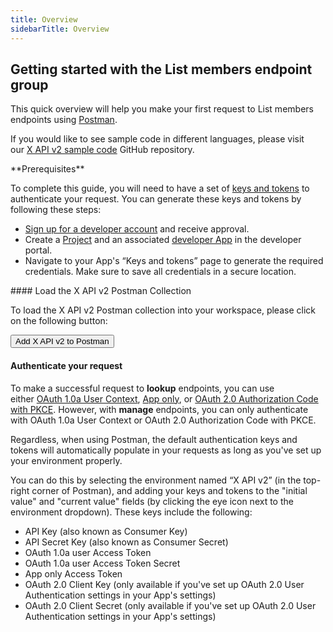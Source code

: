 ---
title: Overview
sidebarTitle: Overview
---


## Getting started with the List members endpoint group

This quick overview will help you make your first request to List members endpoints using [Postman](https://developer.twitter.com/en/docs/tools-and-libraries/using-postman).

If you would like to see sample code in different languages, please visit our [X API v2 sample code](https://github.com/xdevplatform/Twitter-API-v2-sample-code) GitHub repository. 

<Note>
**Prerequisites**

To complete this guide, you will need to have a set of [keys and tokens](/resources/fundamentals/authentication) to authenticate your request. You can generate these keys and tokens by following these steps:

* [Sign up for a developer account](https://developer.x.com/en/apply-for-access) and receive approval.
* Create a [Project](/resources/fundamentals/projects) and an associated [developer App](/resources/fundamentals/developer-apps) in the developer portal.
* Navigate to your App's “Keys and tokens” page to generate the required credentials. Make sure to save all credentials in a secure location.
</Note>
#### Load the X API v2 Postman Collection

To load the X API v2 Postman collection into your workspace, please click on the following button:

<Button href="https://t.co/twitter-api-postman">
  Add X API v2 to Postman
</Button>

#### Authenticate your request

To make a successful request to **lookup** endpoints, you can use either [OAuth 1.0a User Context](https://developer.twitter.com/resources/fundamentals/authentication), [App only](https://developer.twitter.com/en/docs/authentication/oauth-2-0), or [OAuth 2.0 Authorization Code with PKCE](resources/fundamentals/authentication#oauth-2-0-authorization-code-flow-with-pkce-2). However, with **manage** endpoints, you can only authenticate with OAuth 1.0a User Context or OAuth 2.0 Authorization Code with PKCE.

Regardless, when using Postman, the default authentication keys and tokens will automatically populate in your requests as long as you've set up your environment properly. 

You can do this by selecting the environment named “X API v2” (in the top-right corner of Postman), and adding your keys and tokens to the "initial value" and "current value" fields (by clicking the eye icon next to the environment dropdown). These keys include the following:

* API Key (also known as Consumer Key)
* API Secret Key (also known as Consumer Secret)
* OAuth 1.0a user Access Token
* OAuth 1.0a user Access Token Secret
* App only Access Token
* OAuth 2.0 Client Key (only available if you've set up OAuth 2.0 User Authentication settings in your App's settings)
* OAuth 2.0 Client Secret (only available if you've set up OAuth 2.0 User Authentication settings in your App's settings)

